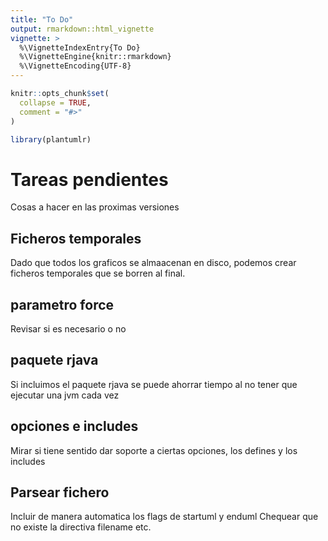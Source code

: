 ```yaml
---
title: "To Do"
output: rmarkdown::html_vignette
vignette: >
  %\VignetteIndexEntry{To Do}
  %\VignetteEngine{knitr::rmarkdown}
  %\VignetteEncoding{UTF-8}
---
```


```r
knitr::opts_chunk$set(
  collapse = TRUE,
  comment = "#>"
)
```

```r
library(plantumlr)
```

# Tareas pendientes

Cosas a hacer en las proximas versiones

## Ficheros temporales

Dado que todos los graficos se almaacenan en disco, podemos crear ficheros temporales que se borren al final.

## parametro force

Revisar si es necesario o no

## paquete rjava

Si incluimos el paquete rjava se puede ahorrar tiempo al no tener que ejecutar una jvm cada vez

## opciones e includes

Mirar si tiene sentido dar soporte a ciertas opciones, los defines y los includes

## Parsear fichero

Incluir de manera automatica los flags de startuml y enduml
Chequear que no existe la directiva filename
etc.

